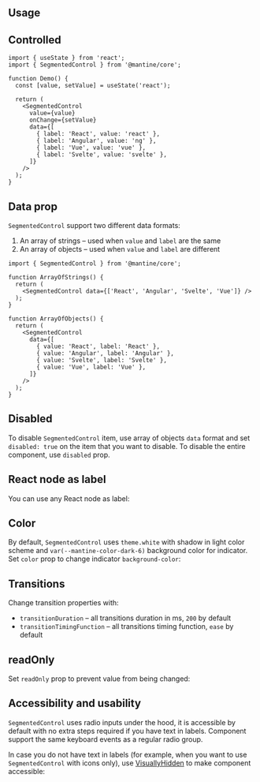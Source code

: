 

## Usage

<Demo data={SegmentedControlDemos.usage} />

## Controlled

```tsx
import { useState } from 'react';
import { SegmentedControl } from '@mantine/core';

function Demo() {
  const [value, setValue] = useState('react');

  return (
    <SegmentedControl
      value={value}
      onChange={setValue}
      data={[
        { label: 'React', value: 'react' },
        { label: 'Angular', value: 'ng' },
        { label: 'Vue', value: 'vue' },
        { label: 'Svelte', value: 'svelte' },
      ]}
    />
  );
}
```

## Data prop

`SegmentedControl` support two different data formats:

1. An array of strings – used when `value` and `label` are the same
2. An array of objects – used when `value` and `label` are different

```tsx
import { SegmentedControl } from '@mantine/core';

function ArrayOfStrings() {
  return (
    <SegmentedControl data={['React', 'Angular', 'Svelte', 'Vue']} />
  );
}

function ArrayOfObjects() {
  return (
    <SegmentedControl
      data={[
        { value: 'React', label: 'React' },
        { value: 'Angular', label: 'Angular' },
        { value: 'Svelte', label: 'Svelte' },
        { value: 'Vue', label: 'Vue' },
      ]}
    />
  );
}
```

## Disabled

To disable `SegmentedControl` item, use array of objects `data` format and set `disabled: true`
on the item that you want to disable. To disable the entire component, use `disabled` prop.

<Demo data={SegmentedControlDemos.disabled} />

## React node as label

You can use any React node as label:

<Demo data={SegmentedControlDemos.labels} />

## Color

By default, `SegmentedControl` uses `theme.white` with shadow in light color scheme and `var(--mantine-color-dark-6)` background color for indicator.
Set `color` prop to change indicator `background-color`:

<Demo data={SegmentedControlDemos.configurator} />

## Transitions

Change transition properties with:

- `transitionDuration` – all transitions duration in ms, `200` by default
- `transitionTimingFunction` – all transitions timing function, `ease` by default

<Demo data={SegmentedControlDemos.transitions} />

## readOnly

Set `readOnly` prop to prevent value from being changed:

<Demo data={SegmentedControlDemos.readOnly} />

<StylesApiSelectors component="SegmentedControl" />

<Demo data={SegmentedControlDemos.stylesApi} />

## Accessibility and usability

`SegmentedControl` uses radio inputs under the hood, it is accessible by default with no extra steps required if you have text in labels.
Component support the same keyboard events as a regular radio group.

In case you do not have text in labels (for example, when you want to use `SegmentedControl` with icons only),
use [VisuallyHidden](/core/visually-hidden) to make component accessible:

<Demo data={SegmentedControlDemos.iconsOnly} />
